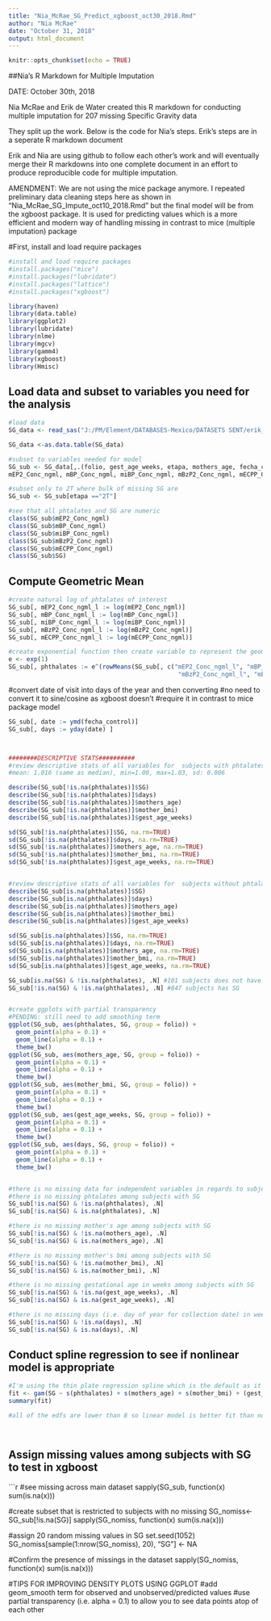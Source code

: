 ---
title: "Nia_McRae_SG_Predict_xgboost_oct30_2018.Rmd"
author: "Nia McRae"
date: "October 31, 2018"
output: html_document
---

```{r setup, include=FALSE}
knitr::opts_chunk$set(echo = TRUE)
```

##Nia's R Markdown for Multiple Imputation

DATE: October 30th, 2018

Nia McRae and Erik de Water created this R markdown for conducting multiple imputation for 207 missing Specific Gravity data

They split up the work. Below is the code for Nia's steps. Erik's steps are in a seperate R markdown document

Erik and Nia are using github to follow each other's work and will eventually merge their R markdowns into one complete document in an effort to produce reproducible code for multiple imputation. 

AMENDMENT: We are not using the mice package anymore. I repeated preliminary data cleaning steps here as shown in "Nia_McRae_SG_Impute_oct10_2018.Rmd" but the final model will be from the xgboost package. It is used for predicting values which is a more efficient and modern way of handling missing in contrast to mice (multiple imputation) package

#First, install and load require packages

```{r variable cleaning and transformations}
#install and load require packages
#install.packages("mice")
#install.packages("lubridate")
#install.packages("lattice")
#install.packages("xgboost")

library(haven)
library(data.table)
library(ggplot2)
library(lubridate)
library(nlme)
library(mgcv)
library(gamm4)
library(xgboost)
library(Hmisc)

```

## Load data and subset to variables you need for the analysis

```{r load data, echo=FALSE}

#load data
SG_data <- read_sas("J:/PM/Element/DATABASES-Mexico/DATASETS SENT/erik_nia_sg_imp_oct10_2018.sas7bdat")

SG_data <-as.data.table(SG_data)

#subset to variables needed for model
SG_sub <- SG_data[,.(folio, gest_age_weeks, etapa, mothers_age, fecha_control, mother_bmi, SG,
mEP2_Conc_ngml, mBP_Conc_ngml, miBP_Conc_ngml, mBzP2_Conc_ngml, mECPP_Conc_ngml)]

#subset only to 2T where bulk of missing SG are
SG_sub <- SG_sub[etapa =="2T"]

#see that all phtalates and SG are numeric 
class(SG_sub$mEP2_Conc_ngml)
class(SG_sub$mBP_Conc_ngml)
class(SG_sub$miBP_Conc_ngml)
class(SG_sub$mBzP2_Conc_ngml)
class(SG_sub$mECPP_Conc_ngml)
class(SG_sub$SG)


```

## Compute Geometric Mean

```{r geometric mean, echo=FALSE}

#create natural log of phtalates of interest
SG_sub[, mEP2_Conc_ngml_l := log(mEP2_Conc_ngml)]
SG_sub[, mBP_Conc_ngml_l := log(mBP_Conc_ngml)]
SG_sub[, miBP_Conc_ngml_l := log(miBP_Conc_ngml)]
SG_sub[, mBzP2_Conc_ngml_l := log(mBzP2_Conc_ngml)]
SG_sub[, mECPP_Conc_ngml_l := log(mECPP_Conc_ngml)]

#create exponential function then create variable to represent the geometric #mean of all five phtalates
e <- exp(1) 
SG_sub[, phthalates := e^(rowMeans(SG_sub[, c("mEP2_Conc_ngml_l", "mBP_Conc_ngml_l", "miBP_Conc_ngml_l", 
                                               "mBzP2_Conc_ngml_l", "mECPP_Conc_ngml_l")]))]


```

#convert date of visit into days of the year and then converting 
#no need to convert it to sine/cosine as xgboost doesn't 
#require it in contrast to mice package model

```{r date variable, echo=FALSE}

SG_sub[, date := ymd(fecha_control)]
SG_sub[, days := yday(date) ]



########DESCRIPTIVE STATS##########
#review descriptive stats of all variables for  subjects with phtalates data
#mean: 1.016 (same as median), min=1.00, max=1.03, sd: 0.006

describe(SG_sub[!is.na(phthalates)]$SG)
describe(SG_sub[!is.na(phthalates)]$days)
describe(SG_sub[!is.na(phthalates)]$mothers_age)
describe(SG_sub[!is.na(phthalates)]$mother_bmi)
describe(SG_sub[!is.na(phthalates)]$gest_age_weeks)

sd(SG_sub[!is.na(phthalates)]$SG, na.rm=TRUE)
sd(SG_sub[!is.na(phthalates)]$days, na.rm=TRUE)
sd(SG_sub[!is.na(phthalates)]$mothers_age, na.rm=TRUE)
sd(SG_sub[!is.na(phthalates)]$mother_bmi, na.rm=TRUE)
sd(SG_sub[!is.na(phthalates)]$gest_age_weeks, na.rm=TRUE)


#review descriptive stats of all variables for  subjects without phtalates data
describe(SG_sub[is.na(phthalates)]$SG)
describe(SG_sub[is.na(phthalates)]$days)
describe(SG_sub[is.na(phthalates)]$mothers_age)
describe(SG_sub[is.na(phthalates)]$mother_bmi)
describe(SG_sub[is.na(phthalates)]$gest_age_weeks)

sd(SG_sub[is.na(phthalates)]$SG, na.rm=TRUE)
sd(SG_sub[is.na(phthalates)]$days, na.rm=TRUE)
sd(SG_sub[is.na(phthalates)]$mothers_age, na.rm=TRUE)
sd(SG_sub[is.na(phthalates)]$mother_bmi, na.rm=TRUE)
sd(SG_sub[is.na(phthalates)]$gest_age_weeks, na.rm=TRUE)

SG_sub[is.na(SG) & !is.na(phthalates), .N] #101 subjects does not have SG among complete #phthalates data 
SG_sub[!is.na(SG) & !is.na(phthalates), .N] #847 subjects has SG


#create ggplots with partial transparency
#PENDING: still need to add smoothing term
ggplot(SG_sub, aes(phthalates, SG, group = folio)) +
  geom_point(alpha = 0.1) +
  geom_line(alpha = 0.1) +
  theme_bw()
ggplot(SG_sub, aes(mothers_age, SG, group = folio)) +
  geom_point(alpha = 0.1) +
  geom_line(alpha = 0.1) +
  theme_bw()
ggplot(SG_sub, aes(mother_bmi, SG, group = folio)) +
  geom_point(alpha = 0.1) +
  geom_line(alpha = 0.1) +
  theme_bw()
ggplot(SG_sub, aes(gest_age_weeks, SG, group = folio)) +
  geom_point(alpha = 0.1) +
  geom_line(alpha = 0.1) +
  theme_bw()
ggplot(SG_sub, aes(days, SG, group = folio)) +
  geom_point(alpha = 0.1) +
  geom_line(alpha = 0.1) +
  theme_bw()


#there is no missing data for independent variables in regards to subjects with #SG
#there is no missing phtalates among subjects with SG
SG_sub[!is.na(SG) & !is.na(phthalates), .N]
SG_sub[!is.na(SG) & is.na(phthalates), .N]

#there is no missing mother's age among subjects with SG
SG_sub[!is.na(SG) & !is.na(mothers_age), .N]
SG_sub[!is.na(SG) & is.na(mothers_age), .N]

#there is no missing mother's bmi among subjects with SG
SG_sub[!is.na(SG) & !is.na(mother_bmi), .N]
SG_sub[!is.na(SG) & is.na(mother_bmi), .N]

#there is no missing gestational age in weeks among subjects with SG
SG_sub[!is.na(SG) & !is.na(gest_age_weeks), .N]
SG_sub[!is.na(SG) & is.na(gest_age_weeks), .N]

#there is no missing days (i.e. day of year for collection date) in weeks among subjects with SG
SG_sub[!is.na(SG) & !is.na(days), .N]
SG_sub[!is.na(SG) & is.na(days), .N]

```

## Conduct spline regression to see if nonlinear model is appropriate 

```{r spline regression, echo=FALSE}
#I'm using the thin plate regression spline which is the default as it is most #popularly used spline
fit <- gam(SG ~ s(phthalates) + s(mothers_age) + s(mother_bmi) + (gest_age_weeks) + (days), data = SG_sub)
summary(fit)

#all of the edfs are lower than 8 so linear model is better fit than nonlinear #model




```
## Assign missing values among subjects with SG to test in xgboost
```{r assign missing values, echo=FALSE}

#see missing across main dataset
sapply(SG_sub, function(x) sum(is.na(x)))

#create subset that is restricted to subjects with no missing
SG_nomiss<-SG_sub[!is.na(SG)]
sapply(SG_nomiss, function(x) sum(is.na(x)))

#assign 20 random missing values in SG
set.seed(1052)
SG_nomiss[sample(1:nrow(SG_nomiss), 20), "SG"] <- NA

#Confirm the presence of missings in the dataset
sapply(SG_nomiss, function(x) sum(is.na(x)))

#TIPS FOR IMPROVING DENSITY PLOTS USING GGPLOT
#add geom_smooth term for observed and unobserved/predicted values
#use partial transparency (i.e. alpha = 0.1) to allow you to see data points atop of each other 